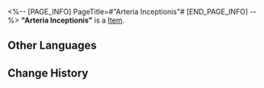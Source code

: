 <%-- [PAGE_INFO]
PageTitle=#"Arteria Inceptionis"#
[END_PAGE_INFO] --%>
{{Item Infobox
|title       = "Arteria Inceptionis"
|id          = 210221
|image       = Item Arteria Inceptionis.png
|type        = 
|invCategory = Valuables
|rarity      = 3
|effect      =
A record that can be played on the Express' phonograph. It might be a chance acquisition or a gift from someone else. All sorts of memories surge up when the music plays &mdash; the smiles, encounters, touches, and the excitement of battle. Maybe that is why people still collect records even as society rapidly advances.
The current record contains the track "Arteria Inceptionis."
|description =

''Verdurous arbor, sprout again from shriveled bough. Old immortal dreams, wake then regress to slumber.''
}}
'''"Arteria Inceptionis"''' is a [[Item]].

==Other Languages==
{{Other Languages
|en   = "Arteria Inceptionis"
|zhs  = 《玄牝之门，万类之根》
|zht  = 〈玄牝之門，萬類之根〉
|ja   = 『玄牝の門、万類の根』
|ko   = ≪현빈지문, 만물의 근원≫
|es   = Arteria inceptionis
|fr   = « Arteria Inceptionis »
|ru   = Arteria Inceptionis
|th   = Arteria Inceptionis
|vi   = Cổng Ngọc, Gốc Rễ
|de   = „Arteria Inceptionis“
|id   = "Arteria Inceptionis"
|pt   = "Arteria Inceptionis"
}}

==Change History==
{{Change History|2.0}}